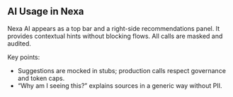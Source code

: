 ## AI Usage in Nexa

Nexa AI appears as a top bar and a right-side recommendations panel. It provides contextual hints without blocking flows. All calls are masked and audited.

Key points:
- Suggestions are mocked in stubs; production calls respect governance and token caps.
- “Why am I seeing this?” explains sources in a generic way without PII.



